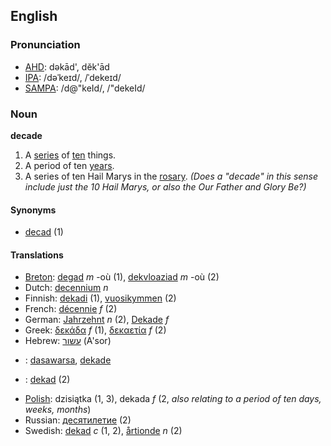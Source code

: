 ==English==
===Pronunciation===
*[[w:AHD|AHD]]: dəkād', dĕk'ād
*[[w:IPA|IPA]]: /dəˈkeɪd/, /ˈdekeɪd/
*[[w:SAMPA|SAMPA]]: /d@"keId/, /"dekeId/

===Noun===
'''decade'''

# A [[series]] of [[ten]] things.
# A period of ten [[year]]s.
# A series of ten Hail Marys in the [[rosary]]. ''(Does a "decade" in this sense include just the 10 Hail Marys, or also the Our Father and Glory Be?)''

====Synonyms====
*[[decad]] (1)

====Translations====
*[[Breton]]: [[degad]] ''m'' -où (1), [[dekvloaziad]] ''m'' -où (2)
*Dutch: [[decennium]] ''n''
*Finnish: [[dekadi]] (1), [[vuosikymmen]] (2)
*French: [[décennie]] ''f'' (2)
*German: [[Jahrzehnt]] ''n'' (2), [[Dekade]] ''f''
*Greek: [[δεκάδα]] ''f'' (1), [[δεκαετία]] ''f'' (2)
*Hebrew: [[עשור]] (A'sor)
*{{id}}: [[dasawarsa]], [[dekade]]
*{{ms}}: [[dekad]] (2)
*[[Polish]]: dzisiątka (1, 3), dekada ''f'' (2, ''also relating to a period of ten days, weeks, months'')
*Russian: [[десятилетие]] (2)
*Swedish: [[dekad]] ''c'' (1, 2), [[årtionde]] ''n'' (2)